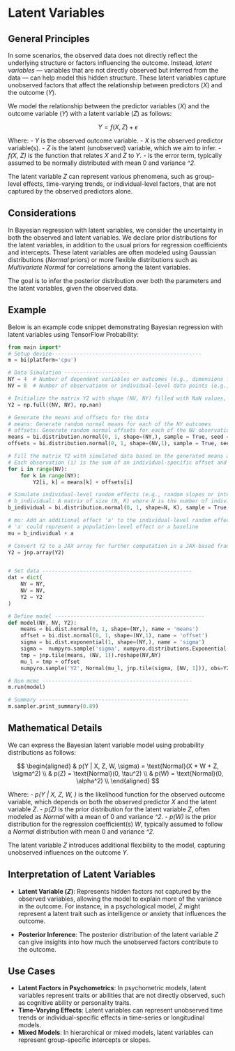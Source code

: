# Latent Variables

## General Principles

In some scenarios, the observed data does not directly reflect the underlying structure or factors influencing the outcome. Instead, _latent variables_ — variables that are not directly observed but inferred from the data — can help model this hidden structure. These latent variables capture unobserved factors that affect the relationship between predictors (_X_) and the outcome (_Y_).

We model the relationship between the predictor variables (_X_) and the outcome variable (_Y_) with a latent variable (_Z_) as follows:

$$
Y = f(X, Z) + \epsilon
$$

Where:
- _Y_ is the observed outcome variable.
- _X_ is the observed predictor variable(s).
- _Z_ is the latent (unobserved) variable, which we aim to infer.
- _f(X, Z)_ is the function that relates _X_ and _Z_ to _Y_.
- _\epsilon_ is the error term, typically assumed to be normally distributed with mean 0 and variance _\sigma^2_.

The latent variable _Z_ can represent various phenomena, such as group-level effects, time-varying trends, or individual-level factors, that are not captured by the observed predictors alone.

## Considerations

In Bayesian regression with latent variables, we consider the uncertainty in both the observed and latent variables. We declare prior distributions for the latent variables, in addition to the usual priors for regression coefficients and intercepts. These latent variables are often modeled using Gaussian distributions (_Normal_ priors) or more flexible distributions such as _Multivariate Normal_ for correlations among the latent variables.

The goal is to infer the posterior distribution over both the parameters and the latent variables, given the observed data.

## Example

Below is an example code snippet demonstrating Bayesian regression with latent variables using TensorFlow Probability:

```python
from main import*
# Setup device------------------------------------------------
m = bi(platform='cpu')

# Data Simulation ---------------------
NY = 4  # Number of dependent variables or outcomes (e.g., dimensions for latent variables)
NV = 8  # Number of observations or individual-level data points (e.g., subjects)

# Initialize the matrix Y2 with shape (NV, NY) filled with NaN values, to be filled later
Y2 = np.full((NV, NY), np.nan)

# Generate the means and offsets for the data
# means: Generate random normal means for each of the NY outcomes
# offsets: Generate random normal offsets for each of the NV observations
means = bi.distribution.normal(0, 1, shape=(NY,), sample = True, seed = 10)
offsets = bi.distribution.normal(0, 1, shape=(NV,1), sample = True, seed = 20)

# Fill the matrix Y2 with simulated data based on the generated means and offsets
# Each observation (i) is the sum of an individual-specific offset and an outcome-specific mean
for i in range(NV):
    for k in range(NY):
        Y2[i, k] = means[k] + offsets[i]

# Simulate individual-level random effects (e.g., random slopes or intercepts)
# b_individual: A matrix of size (N, K) where N is the number of individuals and K is the number of covariates
b_individual = bi.distribution.normal(0, 1, shape=N, K), sample = True, seed = 0)

# mu: Add an additional effect 'a' to the individual-level random effects 'b_individual'
# 'a' could represent a population-level effect or a baseline
mu = b_individual + a

# Convert Y2 to a JAX array for further computation in a JAX-based framework
Y2 = jnp.array(Y2)


# Set data ------------------------------------------------
dat = dict(
    NY = NY,
    NV = NV,
    Y2 = Y2
)

# Define model ------------------------------------------------
def model(NY, NV, Y2):
    means = bi.dist.normal(0, 1, shape=(NY,), name = 'means')
    offset = bi.dist.normal(0, 1, shape=(NY,1), name = 'offset')
    sigma = bi.dist.exponential(1, shape=(NY,), name = 'sigma')
    sigma =  numpyro.sample('sigma', numpyro.distributions.Exponential(1).expand([NY])) 
    tmp = jnp.tile(means, (NV, 1)).reshape(NV,NY)  
    mu_l = tmp + offset 
    numpyro.sample('Y2', Normal(mu_l, jnp.tile(sigma, [NV, 1])), obs=Y2)

# Run mcmc ------------------------------------------------
m.run(model) 

# Summary ------------------------------------------------
m.sampler.print_summary(0.89)

```

## Mathematical Details

We can express the Bayesian latent variable model using probability distributions as follows:

$$
\begin{aligned}
& p(Y | X, Z, W, \sigma) = \text{Normal}(X * W + Z, \sigma^2) \\
& p(Z) = \text{Normal}(0, \tau^2) \\
& p(W) = \text{Normal}(0, \alpha^2) \\
\end{aligned}
$$

Where:
- _p(Y | X, Z, W, \sigma)_ is the likelihood function for the observed outcome variable, which depends on both the observed predictor _X_ and the latent variable _Z_.
- _p(Z)_ is the prior distribution for the latent variable _Z_, often modeled as _Normal_ with a mean of 0 and variance _\tau^2_.
- _p(W)_ is the prior distribution for the regression coefficient(s) _W_, typically assumed to follow a _Normal_ distribution with mean 0 and variance _\alpha^2_.

The latent variable _Z_ introduces additional flexibility to the model, capturing unobserved influences on the outcome _Y_.

## Interpretation of Latent Variables

- **Latent Variable (_Z_)**: Represents hidden factors not captured by the observed variables, allowing the model to explain more of the variance in the outcome. For instance, in a psychological model, _Z_ might represent a latent trait such as intelligence or anxiety that influences the outcome.
  
- **Posterior Inference**: The posterior distribution of the latent variable _Z_ can give insights into how much the unobserved factors contribute to the outcome.

## Use Cases
- **Latent Factors in Psychometrics**: In psychometric models, latent variables represent traits or abilities that are not directly observed, such as cognitive ability or personality traits.
- **Time-Varying Effects**: Latent variables can represent unobserved time trends or individual-specific effects in time-series or longitudinal models.
- **Mixed Models**: In hierarchical or mixed models, latent variables can represent group-specific intercepts or slopes.

